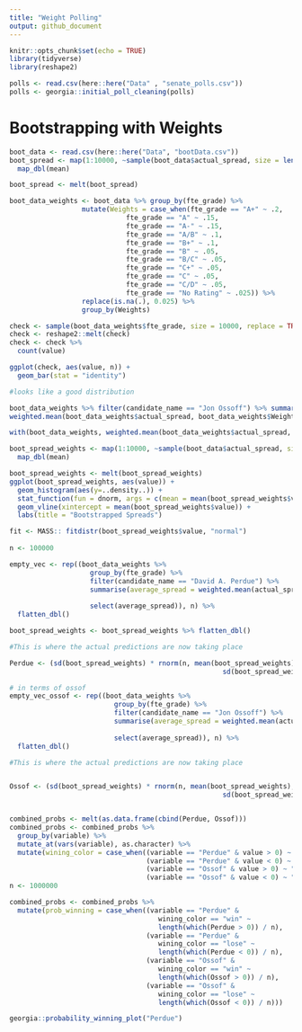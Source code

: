 ```yaml
---
title: "Weight Polling"
output: github_document
---
```


```r
knitr::opts_chunk$set(echo = TRUE)
library(tidyverse)
library(reshape2)
```


```r
polls <- read.csv(here::here("Data" , "senate_polls.csv"))
polls <- georgia::initial_poll_cleaning(polls)
```

# Bootstrapping with Weights

```r
boot_data <- read.csv(here::here("Data", "bootData.csv"))
boot_spread <- map(1:10000, ~sample(boot_data$actual_spread, size = length(boot_data), replace = TRUE)) %>%
  map_dbl(mean)

boot_spread <- melt(boot_spread)
```

```r
boot_data_weights <- boot_data %>% group_by(fte_grade) %>%
                  mutate(Weights = case_when(fte_grade == "A+" ~ .2,
                             fte_grade == "A" ~ .15,
                             fte_grade == "A-" ~ .15,
                             fte_grade == "A/B" ~ .1,
                             fte_grade == "B+" ~ .1,
                             fte_grade == "B" ~ .05,
                             fte_grade == "B/C" ~ .05,
                             fte_grade == "C+" ~ .05,
                             fte_grade == "C" ~ .05,
                             fte_grade == "C/D" ~ .05,
                             fte_grade == "No Rating" ~ .025)) %>%
                  replace(is.na(.), 0.025) %>%
                  group_by(Weights)

check <- sample(boot_data_weights$fte_grade, size = 10000, replace = TRUE, prob = boot_data_weights$Weights)
check <- reshape2::melt(check)
check <- check %>%
  count(value)

ggplot(check, aes(value, n)) +
  geom_bar(stat = "identity")

#looks like a good distribution
```

```r
boot_data_weights %>% filter(candidate_name == "Jon Ossoff") %>% summarise(fjdklas = weighted.mean(actual_spread, (Weights)))
weighted.mean(boot_data_weights$actual_spread, boot_data_weights$Weights)

with(boot_data_weights, weighted.mean(boot_data_weights$actual_spread, boot_data_weights$Weights))
```


```r
boot_spread_weights <- map(1:10000, ~sample(boot_data$actual_spread, size = length(boot_data$actual_spread), replace = TRUE, prob = boot_data_weights$Weights)) %>%
  map_dbl(mean)

boot_spread_weights <- melt(boot_spread_weights)
ggplot(boot_spread_weights, aes(value)) +
  geom_histogram(aes(y=..density..)) +
  stat_function(fun = dnorm, args = c(mean = mean(boot_spread_weights$value), sd = sd(boot_spread_weights$value))) +
  geom_vline(xintercept = mean(boot_spread_weights$value)) +
  labs(title = "Bootstrapped Spreads")
```

```r
fit <- MASS:: fitdistr(boot_spread_weights$value, "normal")
  
n <- 100000

empty_vec <- rep((boot_data_weights %>%
                    group_by(fte_grade) %>%
                    filter(candidate_name == "David A. Perdue") %>%
                    summarise(average_spread = weighted.mean(actual_spread, Weights)) %>%
                    
                    select(average_spread)), n) %>%
  flatten_dbl()

boot_spread_weights <- boot_spread_weights %>% flatten_dbl()

#This is where the actual predictions are now taking place

Perdue <- (sd(boot_spread_weights) * rnorm(n, mean(boot_spread_weights), 
                                                     sd(boot_spread_weights))) + empty_vec 

# in terms of ossof
empty_vec_ossof <- rep((boot_data_weights %>%
                          group_by(fte_grade) %>%
                          filter(candidate_name == "Jon Ossoff") %>%
                          summarise(average_spread = weighted.mean(actual_spread, Weights)) %>%
                          
                          select(average_spread)), n) %>%
  flatten_dbl()

#This is where the actual predictions are now taking place


Ossof <- (sd(boot_spread_weights) * rnorm(n, mean(boot_spread_weights), 
                                                     sd(boot_spread_weights))) + empty_vec_ossof 


combined_probs <- melt(as.data.frame(cbind(Perdue, Ossof)))
combined_probs <- combined_probs %>% 
  group_by(variable) %>%
  mutate_at(vars(variable), as.character) %>%
  mutate(wining_color = case_when((variable == "Perdue" & value > 0) ~ "win",
                                  (variable == "Perdue" & value < 0) ~ "lose",
                                  (variable == "Ossof" & value > 0) ~ "win",
                                  (variable == "Ossof" & value < 0) ~ "lose"))
n <- 1000000

combined_probs <- combined_probs %>%
  mutate(prob_winning = case_when((variable == "Perdue" & 
                                     wining_color == "win" ~ 
                                     length(which(Perdue > 0)) / n),
                                  (variable == "Perdue" & 
                                     wining_color == "lose" ~ 
                                     length(which(Perdue < 0)) / n),
                                  (variable == "Ossof" & 
                                     wining_color == "win" ~ 
                                     length(which(Ossof > 0)) / n),
                                  (variable == "Ossof" & 
                                     wining_color == "lose" ~ 
                                     length(which(Ossof < 0)) / n)))
```



```r
georgia::probability_winning_plot("Perdue")
```

